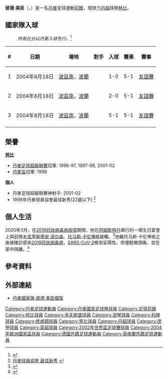 {{noteta
|G1=uefa
|T=zh-hans:彼得·马德森;zh-hk:彼德·美臣;zh-tw:彼得·馬德森;
|1=zh-hans:马德森;zh-hk:美臣;zh-tw:馬德森;
}}
{{Infobox Football biography 2
| playername = 彼德·美臣<br>''Peter Madsen''
| image = [[File:Peter_Madsen_20120507.JPG|240px]]
| fullname   = 彼德·美臣
| englishfullname = Peter Madsen
| dateofbirth    = {{birth date and age|1978|4|26|df=y}}
| cityofbirth    = [[羅斯基勒|羅斯基勒]]
| countryofbirth = [[丹麥|丹麥]]
| height         = {{height|metres=1.83}}
| position       = [[前鋒_(足球)|前鋒]]
| currentclub    = [[寧比足球會|林比]]
| clubnumber     = 8
| youthyears1    =           |youthclubs1 = {{tsl|en|FC Roskilde||羅斯基勒}}
| years1         = 1997–2003 |clubs1 = {{flagicon|DEN}}[[邦比足球會|邦比]]             |caps1 = 110 |goals1 = 38
| years2         = 2003       |clubs2 = → {{flagicon|GER}}[[禾夫斯堡足球會|禾夫斯堡]](外借)|caps2 = 4   |goals2 = 0
| years3         = 2003–2005 |clubs3 = {{flagicon|GER}}[[波琴足球會|波琴]]               |caps3 = 51  |goals3 = 19
| years4         = 2005–2007 |clubs4 = {{flagicon|GER}}[[科隆足球會|科隆]]               |caps4 = 21  |goals4 = 0
| years5         = 2006      |clubs5 = → {{flagicon|ENG}}[[修咸頓足球會|修咸頓]] (外借)    |caps5 = 9   |goals5 = 2
| years6         = 2007–     |clubs6 = {{flagicon|DEN}}[[邦比足球會|邦比]]                       |caps6 = 50  |goals6 = 5
| years7         = 2011-     |clubs7 = → {{flagicon|DEN}}[[寧比足球會|林比]] (外借)    |caps7 = 15   |goals7 = 3
| nationalyears1 = 1993      |nationalteam1 = 丹麥U17 |nationalcaps1 = 4 |nationalgoals1 = 0
| nationalyears2 = 1995–1996 |nationalteam2 = 丹麥U19 |nationalcaps2 = 6 |nationalgoals2 = 2
| nationalyears3 = 1997–1999 |nationalteam3 = [[丹麥21歲以下國家足球隊|丹麥U21]] |nationalcaps3 = 25 |nationalgoals3 = 7
| nationalyears4 = 2001–2005 |nationalteam4 = {{fb|DEN}}              |nationalcaps4 = 13 |nationalgoals4 = 3
| pcupdate = 2011年 月 日
| ntupdate = 2011年7月24日
}}

'''彼德·美臣'''（{{lang-da|Peter Madsen}}，{{bd|1978年|4月26日|}}）是一名[[丹麥|丹麥]]足球運動[[前鋒_(足球)|前鋒]]，現效力[[丹超|丹超]]球隊[[寧比足球會|林比]]。


== 國家隊入球 ==
:''所有比分以丹麥入球先行。''<ref>{{Cite web |url=http://www.dbu.dk/landshold/landsholdsdatabasen/LBasePlayerInfo.aspx?playerid=4216&teamtypeid=330&event=4#match |title=DBU Peter Madsen scoring record |access-date=2011-07-24 |archive-date=2019-08-16 |archive-url=https://web.archive.org/web/20190816123930/http://www.dbu.dk/landshold/landsholdsdatabasen/LBasePlayerInfo.aspx?playerid=4216&teamtypeid=330&event=4#match |dead-url=no }}</ref>
{| class="wikitable"
! # !! 日期 !! 場地 !! 對手 !! 入球 !! 賽果 !! 賽事
|-
| 1 || 2004年8月18日 || [[波茲南|波茲南]]，[[波蘭|波蘭]] || {{POL}} || 1-0 || 5-1 || [[友誼賽|友誼賽]]
|-
| 2 || 2004年8月18日 || [[波茲南|波茲南]]，[[波蘭|波蘭]] || {{POL}} || 2-0 || 5-1 || [[友誼賽|友誼賽]]
|-
| 3 || 2004年8月18日 || [[波茲南|波茲南]]，[[波蘭|波蘭]] || {{POL}} || 5-1 || 5-1 || [[友誼賽|友誼賽]]
|-
|}

==榮譽==
'''[[邦比足球會|邦比]]'''
* [[丹麥足球超級聯賽|丹麥足球超級聯賽]]冠軍: 1996-97, 1997-98, 2001-02 
* [[丹麥盃|丹麥盃]]冠軍: 1998


'''個人'''
* 丹麥足球超級聯賽神射手: 2001-02
* 1999年丹麥球員協會最佳新秀(22歲以下) <ref>[http://www.spillerforeningen.dk/viewpage.jsp?id=278 丹麥球員協會 最佳新秀] {{webarchive|url=https://web.archive.org/web/20071011030343/http://www.spillerforeningen.dk/viewpage.jsp?id=278 |date=2007-10-11 }}</ref>

==個人生活==
2020年3月，在[[2019冠狀病毒病疫情|2019冠狀病毒病疫情]]期間，他在[[阿姆斯特丹|阿姆斯特丹]]舉行的一場生日宴會上與前隊友[[克里斯蒂安·波尔森|克里斯蒂安·波尔森]]、[[托马斯·卡伦博格|托马斯·卡伦博格]]接觸。<ref>{{cite web |last1=Høier |first1=Nikolai |title=Tidligere landsholdsspiller Peter Madsen har fået konstateret coronavirus |url=https://ekstrabladet.dk/sport/fodbold/landsholdsfodbold/tidligere-landsholdsspiller-peter-madsen-har-faaet-konstateret-coronavirus/8036831 |website=ekstrabladet.dk |publisher=Ekstra Bladet |date=7 March 2020 |accessdate=7 March 2020 |archive-date=2021-10-01 |archive-url=https://web.archive.org/web/20211001094646/https://ekstrabladet.dk/sport/fodbold/landsholdsfodbold/tidligere-landsholdsspiller-peter-madsen-har-faaet-konstateret-coronavirus/8036831 |dead-url=no }}</ref>他繼托马斯·卡伦博格之後被確診感染[[2019冠狀病毒病|2019冠狀病毒病]]，[[SARS-CoV-2|SARS-CoV-2]]檢測呈陽性。但僅輕微頭痛，並在家中隔離。<ref>{{Cite news|last=Kjær|first=Christian|url=https://sport.tv2.dk/fodbold/2020-03-07-den-tidligere-broendby-spiller-peter-madsen-smittet-med-coronavirus|title=Den tidligere Brøndby-spiller Peter Madsen smittet med coronavirus|date=7 March 2020|work=TV 2 Spoty|access-date=9 March 2020|language=da|archive-date=2020-03-12|archive-url=https://web.archive.org/web/20200312053135/https://sport.tv2.dk/fodbold/2020-03-07-den-tidligere-broendby-spiller-peter-madsen-smittet-med-coronavirus|dead-url=no}}</ref>

==參考資料==
{{reflist}}

==外部連結==
*[http://www.dbu.dk/landshold/landsholdsdatabasen/LBasePlayerInfo.aspx?playerid=4216 丹麥國家隊 彼德·美臣檔案] {{Wayback|url=http://www.dbu.dk/landshold/landsholdsdatabasen/LBasePlayerInfo.aspx?playerid=4216 |date=20190819070437 }}

{{2002年世界盃足球賽丹麥參賽名單}}
{{2004年歐洲足球錦標賽丹麥參賽名單}}

{{DEFAULTSORT:Madsen, Peter}}
[[Category:丹麥足球運動員|Category:丹麥足球運動員]]
[[Category:丹麥國家足球隊球員|Category:丹麥國家足球隊球員]]
[[Category:足球前鋒|Category:足球前鋒]]
[[Category:邦比球員|Category:邦比球員]]
[[Category:禾夫斯堡球員|Category:禾夫斯堡球員]]
[[Category:波琴球員|Category:波琴球員]]
[[Category:科隆球員|Category:科隆球員]]
[[Category:修咸頓球員|Category:修咸頓球員]]
[[Category:寧比球員|Category:寧比球員]]
[[Category:丹超球員|Category:丹超球員]]
[[Category:德甲球員|Category:德甲球員]]
[[Category:英超球員|Category:英超球員]]
[[Category:2002年世界盃足球賽球員|Category:2002年世界盃足球賽球員]]
[[Category:2004年歐洲國家盃球員|Category:2004年歐洲國家盃球員]]
[[Category:德國外籍足球運動員|Category:德國外籍足球運動員]]
[[Category:英格蘭外籍足球運動員|Category:英格蘭外籍足球運動員]]